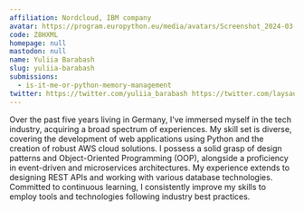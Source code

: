 ```yaml
---
affiliation: Nordcloud, IBM company
avatar: https://program.europython.eu/media/avatars/Screenshot_2024-03-04_at_23.34.30_xlVdm5L.png
code: Z8HXML
homepage: null
mastodon: null
name: Yuliia Barabash
slug: yuliia-barabash
submissions:
  - is-it-me-or-python-memory-management
twitter: https://twitter.com/yuliia_barabash https://twitter.com/laysauchoa
---
```


Over the past five years living in Germany, I've immersed myself in the tech
industry, acquiring a broad spectrum of experiences. My skill set is diverse,
covering the development of web applications using Python and the creation of
robust AWS cloud solutions. I possess a solid grasp of design patterns and
Object-Oriented Programming (OOP), alongside a proficiency in event-driven and
microservices architectures. My experience extends to designing REST APIs and
working with various database technologies. Committed to continuous learning, I
consistently improve my skills to employ tools and technologies following
industry best practices.
